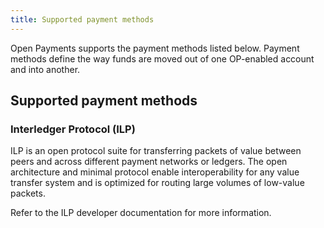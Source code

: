 ```yaml
---
title: Supported payment methods
---
```



Open Payments supports the payment methods listed below. Payment methods define the way funds are moved out of one OP-enabled account and into another.

## Supported payment methods

### Interledger Protocol (ILP)

ILP is an open protocol suite for transferring packets of value between peers and across different payment networks or ledgers. The open architecture and minimal protocol enable interoperability for any value transfer system and is optimized for routing large volumes of low-value packets.

Refer to the <LinkOut href='https://interledger.org/developers/get-started/'>ILP developer documentation</LinkOut> for more information.
